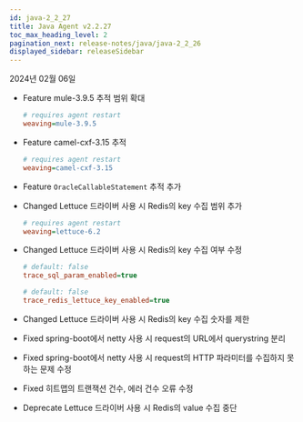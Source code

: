 ```yaml
---
id: java-2_2_27
title: Java Agent v2.2.27
toc_max_heading_level: 2
pagination_next: release-notes/java/java-2_2_26
displayed_sidebar: releaseSidebar
---
```


2024년 02월 06일

- <Status>Feature</Status> mule-3.9.5 추적 범위 확대

  ```ini title="whatap.conf"
  # requires agent restart
  weaving=mule-3.9.5
  ```

- <Status>Feature</Status> camel-cxf-3.15 추적

  ```ini title="whatap.conf"
  # requires agent restart
  weaving=camel-cxf-3.15
  ```

- <Status>Feature</Status> <code>OracleCallableStatement</code> 추적 추가

- <Status>Changed</Status> Lettuce 드라이버 사용 시 Redis의 key 수집 범위 추가

  ```ini title="whatap.conf"
  # requires agent restart
  weaving=lettuce-6.2
  ```

- <Status>Changed</Status> Lettuce 드라이버 사용 시 Redis의 key 수집 여부 수정

  ```ini title="whatap.conf"
  # default: false
  trace_sql_param_enabled=true
  
  # default: false
  trace_redis_lettuce_key_enabled=true
  ```

- <Status>Changed</Status> Lettuce 드라이버 사용 시 Redis의 key 수집 숫자를 제한

- <Status>Fixed</Status> spring-boot에서 netty 사용 시 request의 URL에서 querystring 분리

- <Status>Fixed</Status> spring-boot에서 netty 사용 시 request의 HTTP 파라미터를 수집하지 못하는 문제 수정

- <Status>Fixed</Status> 히트맵의 트랜잭션 건수, 에러 건수 오류 수정

- <Status>Deprecate</Status> Lettuce 드라이버 사용 시 Redis의 value 수집 중단


<DownloadJava ver="2.2.27" />